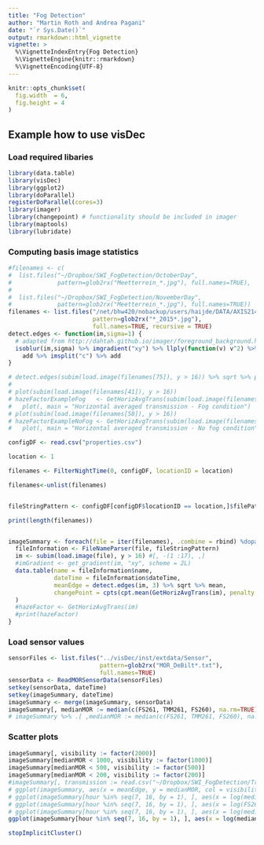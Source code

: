 ```yaml
---
title: "Fog Detection"
author: "Martin Roth and Andrea Pagani"
date: "`r Sys.Date()`"
output: rmarkdown::html_vignette
vignette: >
  %\VignetteIndexEntry{Fog Detection}
  %\VignetteEngine{knitr::rmarkdown}
  %\VignetteEncoding{UTF-8}
---
```


```r
knitr::opts_chunk$set(
  fig.width  = 6,
  fig.height = 4
)
```

## Example how to use visDec
### Load required libaries
```r
library(data.table)
library(visDec)
library(ggplot2)
library(doParallel)
registerDoParallel(cores=3)
library(imager)
library(changepoint) # functionality should be included in imager
library(maptools)
library(lubridate)
```






### Computing basis image statistics
```r
#filenames <- c(
#  list.files("~/Dropbox/SWI_FogDetection/OctoberDay", 
#             pattern=glob2rx("Meetterrein_*.jpg"), full.names=TRUE),
#  
#  list.files("~/Dropbox/SWI_FogDetection/NovemberDay",
#             pattern=glob2rx("Meetterrein_*.jpg"), full.names=TRUE))
filenames <- list.files("/net/bhw420/nobackup/users/haijde/DATA/AXIS214/Meetterrein/201512",
                        pattern=glob2rx("*_2015*.jpg"),
                        full.names=TRUE, recursive = TRUE)
detect.edges <- function(im,sigma=1) {
  # adapted from http://dahtah.github.io/imager/foreground_background.html
  isoblur(im,sigma) %>% imgradient("xy") %>% llply(function(v) v^2) %>%
    add %>% imsplit("c") %>% add 
}

# detect.edges(subim(load.image(filenames[75]), y > 16)) %>% sqrt %>% plot
# 
# plot(subim(load.image(filenames[41]), y > 16))
# hazeFactorExampleFog   <- GetHorizAvgTrans(subim(load.image(filenames[41]), y > 16)) %>%
#   plot(, main = "Horizontal averaged transmission - Fog condition")
# plot(subim(load.image(filenames[58]), y > 16))
# hazeFactorExampleNoFog <- GetHorizAvgTrans(subim(load.image(filenames[58]), y > 16)) %>%
#   plot(, main = "Horizontal averaged transmission - No fog condition")

configDF <- read.csv("properties.csv")

location <- 1

filenames <- FilterNightTime(0, configDF, locationID = location)

filenames<-unlist(filenames)


fileStringPattern <- configDF[configDF$locationID == location,]$filePattern

print(length(filenames))


imageSummary <- foreach(file = iter(filenames), .combine = rbind) %dopar% {
  fileInformation <- FileNameParser(file, fileStringPattern)
  im <- subim(load.image(file), y > 16) #[, -(1 :17), ,]
  #imGradient <- get_gradient(im, "xy", scheme = 2L)
  data.table(name = fileInformation$name,
             dateTime = fileInformation$dateTime,
             meanEdge = detect.edges(im, 3) %>% sqrt %>% mean,
             changePoint = cpts(cpt.mean(GetHorizAvgTrans(im), penalty = "None"))
  )
  #hazeFactor <- GetHorizAvgTrans(im)
  #print(hazeFactor)
}
```



### Load sensor values
```r
sensorFiles <- list.files("../visDec/inst/extdata/Sensor",
                          pattern=glob2rx("MOR_DeBilt*.txt"),
                          full.names=TRUE)
sensorData <- ReadMORSensorData(sensorFiles)
setkey(sensorData, dateTime)
setkey(imageSummary, dateTime)
imageSummary <- merge(imageSummary, sensorData)
imageSummary[, medianMOR := median(c(FS261, TMM261, FS260), na.rm=TRUE), by = dateTime]
# imageSummary %>% .[ ,medianMOR := median(c(FS261, TMM261, FS260), na.rm =TRUE), by = dateTime]
```

### Scatter plots
```r
imageSummary[, visibility := factor(2000)]
imageSummary[medianMOR < 1000, visibility := factor(1000)]
imageSummary[medianMOR < 500, visibility := factor(500)]
imageSummary[medianMOR < 200, visibility := factor(200)]
#imageSummary[, transmission := read.csv("~/Dropbox/SWI_FogDetection/TrainingSet/Values.csv", sep=";")[, 3]]
# ggplot(imageSummary, aes(x = meanEdge, y = medianMOR, col = visibility)) + geom_point()
# ggplot(imageSummary[hour %in% seq(7, 16, by = 1), ], aes(x = log(medianMOR), y = meanEdge, col = visibility)) + geom_point()
# ggplot(imageSummary[hour %in% seq(7, 16, by = 1), ], aes(x = log(FS261), y = meanEdge, col = visibility)) + geom_point() + geom_quantile(aes(col=NULL), quantiles=0.5)
# ggplot(imageSummary[hour %in% seq(7, 16, by = 1), ], aes(x = log(medianMOR), y = meanEdge, col = visibility)) + geom_point() + geom_quantile(aes(col=NULL), quantiles=0.5)
ggplot(imageSummary[hour %in% seq(7, 16, by = 1), ], aes(x = log(medianMOR), y = changePoint, col = visibility)) + geom_point() + geom_quantile(aes(col=NULL), quantiles=0.5)
```


```r
stopImplicitCluster()
```
